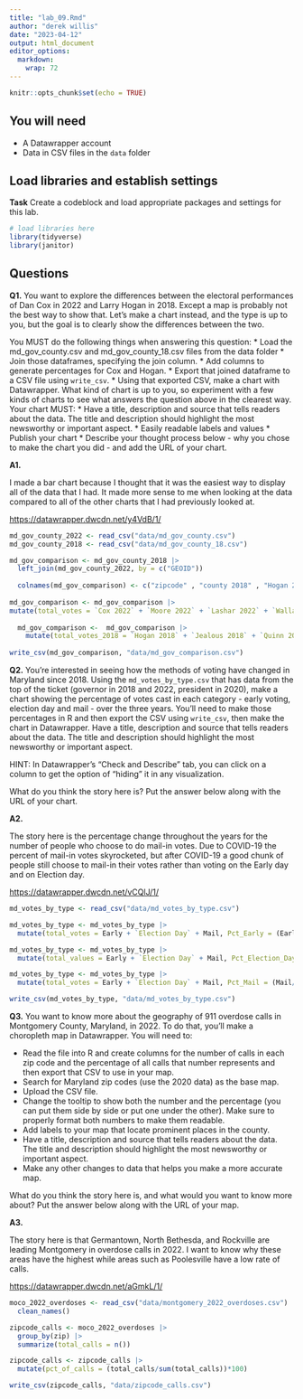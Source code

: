 ```yaml
---
title: "lab_09.Rmd"
author: "derek willis"
date: "2023-04-12"
output: html_document
editor_options: 
  markdown: 
    wrap: 72
---
```


```r
knitr::opts_chunk$set(echo = TRUE)
```

## You will need

-   A Datawrapper account
-   Data in CSV files in the `data` folder

## Load libraries and establish settings

**Task** Create a codeblock and load appropriate packages and settings
for this lab.

```r
# load libraries here
library(tidyverse)
library(janitor)
```

## Questions

**Q1.** You want to explore the differences between the electoral
performances of Dan Cox in 2022 and Larry Hogan in 2018. Except a map is
probably not the best way to show that. Let's make a chart instead, and
the type is up to you, but the goal is to clearly show the differences
between the two.

You MUST do the following things when answering this question: \* Load
the md_gov_county.csv and md_gov_county_18.csv files from the data
folder \* Join those dataframes, specifying the join column. \* Add
columns to generate percentages for Cox and Hogan. \* Export that joined
dataframe to a CSV file using `write_csv`. \* Using that exported CSV,
make a chart with Datawrapper. What kind of chart is up to you, so
experiment with a few kinds of charts to see what answers the question
above in the clearest way. Your chart MUST: \* Have a title, description
and source that tells readers about the data. The title and description
should highlight the most newsworthy or important aspect. \* Easily
readable labels and values \* Publish your chart \* Describe your
thought process below - why you chose to make the chart you did - and
add the URL of your chart.

**A1.**

I made a bar chart because I thought that it was the easiest way to
display all of the data that I had. It made more sense to me when
looking at the data compared to all of the other charts that I had
previously looked at.

<https://datawrapper.dwcdn.net/y4VdB/1/>

```r
md_gov_county_2022 <- read_csv("data/md_gov_county.csv")
md_gov_county_2018 <- read_csv("data/md_gov_county_18.csv")

md_gov_comparison <- md_gov_county_2018 |>
  left_join(md_gov_county_2022, by = c("GEOID"))
  
  colnames(md_gov_comparison) <- c("zipcode" , "county 2018" , "Hogan 2018" , "Jealous 2018" , "Quinn 2018", "Schlakman 2018" , "Write-Ins 2018" , "county 2022" , "Cox 2022" , "Moore 2022" , "Lashar 2022" , "Wallace 2022" , "Harding 2022" , "Sefcik 2022" , "Write-Ins 2022")
  
md_gov_comparison <- md_gov_comparison |>
mutate(total_votes = `Cox 2022` + `Moore 2022` + `Lashar 2022` + `Wallace 2022` + `Harding 2022` + `Sefcik 2022` + `Write-Ins 2022`, pct_Cox = (`Cox 2022`/total_votes*100))
  
  md_gov_comparison <-  md_gov_comparison |>
    mutate(total_votes_2018 = `Hogan 2018` + `Jealous 2018` + `Quinn 2018` + `Schlakman 2018` + `Write-Ins 2018`, pct_Hogan = (`Hogan 2018`/total_votes_2018*100))
  
write_csv(md_gov_comparison, "data/md_gov_comparison.csv")

```

**Q2.** You're interested in seeing how the methods of voting have
changed in Maryland since 2018. Using the `md_votes_by_type.csv` that
has data from the top of the ticket (governor in 2018 and 2022,
president in 2020), make a chart showing the percentage of votes cast in
each category - early voting, election day and mail - over the three
years. You'll need to make those percentages in R and then export the
CSV using `write_csv`, then make the chart in Datawrapper. Have a title,
description and source that tells readers about the data. The title and
description should highlight the most newsworthy or important aspect.

HINT: In Datawrapper's "Check and Describe" tab, you can click on a
column to get the option of "hiding" it in any visualization.

What do you think the story here is? Put the answer below along with the
URL of your chart.

**A2.**

The story here is the percentage change throughout the years for the
number of people who choose to do mail-in votes. Due to COVID-19 the
percent of mail-in votes skyrocketed, but after COVID-19 a good chunk of
people still choose to mail-in their votes rather than voting on the
Early day and on Election day.

<https://datawrapper.dwcdn.net/vCQlJ/1/>

```r

md_votes_by_type <- read_csv("data/md_votes_by_type.csv")

md_votes_by_type <- md_votes_by_type |>
  mutate(total_votes = Early + `Election Day` + Mail, Pct_Early = (Early/total_votes)*100)

md_votes_by_type <- md_votes_by_type |>
  mutate(total_values = Early + `Election Day` + Mail, Pct_Election_Day = (`Election Day`/total_votes)*100)

md_votes_by_type <- md_votes_by_type |>
  mutate(total_votes = Early + `Election Day` + Mail, Pct_Mail = (Mail/total_votes)*100)

write_csv(md_votes_by_type, "data/md_votes_by_type.csv")
```

**Q3.** You want to know more about the geography of 911 overdose calls
in Montgomery County, Maryland, in 2022. To do that, you'll make a
choropleth map in Datawrapper. You will need to:

-   Read the file into R and create columns for the number of calls in
    each zip code and the percentage of all calls that number represents
    and then export that CSV to use in your map.
-   Search for Maryland zip codes (use the 2020 data) as the base map.
-   Upload the CSV file.
-   Change the tooltip to show both the number and the percentage (you
    can put them side by side or put one under the other). Make sure to
    properly format both numbers to make them readable.
-   Add labels to your map that locate prominent places in the county.
-   Have a title, description and source that tells readers about the
    data. The title and description should highlight the most newsworthy
    or important aspect.
-   Make any other changes to data that helps you make a more accurate
    map.

What do you think the story here is, and what would you want to know
more about? Put the answer below along with the URL of your map.

**A3.**

The story here is that Germantown, North Bethesda, and Rockville are
leading Montgomery in overdose calls in 2022. I want to know why these
areas have the highest while areas such as Poolesville have a low rate
of calls.

<https://datawrapper.dwcdn.net/aGmkL/1/>

```r
moco_2022_overdoses <- read_csv("data/montgomery_2022_overdoses.csv") |> 
  clean_names()

zipcode_calls <- moco_2022_overdoses |>
  group_by(zip) |>
  summarize(total_calls = n())

zipcode_calls <- zipcode_calls |>
  mutate(pct_of_calls = (total_calls/sum(total_calls))*100)

write_csv(zipcode_calls, "data/zipcode_calls.csv")
```
